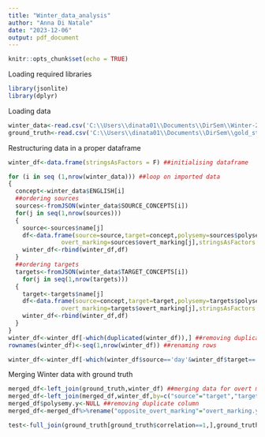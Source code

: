 ---
title: "Winter_data_analysis"
author: "Anna Di Natale"
date: "2023-12-06"
output: pdf_document
---

```{r setup, include=FALSE}
knitr::opts_chunk$set(echo = TRUE)
```

Loading required libraries
```{r}
library(jsonlite)
library(dplyr)

```

Loading data
```{r}
winter_data<-read.csv('C:\\Users\\dinata01\\Documents\\DirSem\\Winter-2022-98.tsv',sep='\t') ##data about over marking from Winter
ground_truth<-read.csv('C:\\Users\\dinata01\\Documents\\DirSem\\gold_standard_Urban.csv',sep=';')  ##data about linguistic change from Urban
```

Restructuring data in a proper dataframe
```{r}

winter_df<-data.frame(stringsAsFactors = F) ##initialising dataframe

for (i in seq (1,nrow(winter_data))) ##loop on imported data
{
  concept<-winter_data$ENGLISH[i]
  ##ordering sources
  sources<-fromJSON(winter_data$SOURCE_CONCEPTS[i])
  for(j in seq(1,nrow(sources)))
  {
    source<-sources$name[j]
    df<-data.frame(source=source,target=concept,polysemy=sources$polysemy[j],
               overt_marking=sources$overt_marking[j],stringsAsFactors = F)
    winter_df<-rbind(winter_df,df)
  }
  ##ordering targets
  targets<-fromJSON(winter_data$TARGET_CONCEPTS[i])
    for(j in seq(1,nrow(targets)))
  {
    target<-targets$name[j]
    df<-data.frame(source=concept,target=target,polysemy=targets$polysemy[j],
               overt_marking=targets$overt_marking[j],stringsAsFactors = F)
    winter_df<-rbind(winter_df,df)
  }
}
winter_df<-winter_df[-which(duplicated(winter_df)),] ##removing duplicates
rownames(winter_df)<-seq(1,nrow(winter_df)) ##renaming rows

winter_df<-winter_df[-which(winter_df$source=='day'&winter_df$target=='noon'),] ##removing because of error in the data
```

Merging Winter data with ground truth
```{r}
merged_df<-left_join(ground_truth,winter_df) ##merging data for overt marking
merged_df<-left_join(merged_df,winter_df,by=c("source"="target","target"="source")) ##adding opposite overt marking
merged_df$polysemy.y<-NULL ##removing duplicate column
merged_df<-merged_df%>%rename("opposite_overt_marking"="overt_marking.y") ##renaming column

test<-full_join(ground_truth[ground_truth$correlation==1,],ground_truth[ground_truth$correlation==0,],by=c("source"="target","target"="source"))
```


